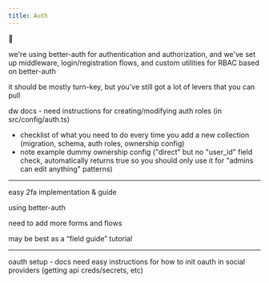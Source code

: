 ```yaml
---
title: Auth
---
```

🚜


we're using better-auth for authentication and authorization, and we've set up middleware, login/registration flows, and custom utilities for RBAC based on better-auth

it should be mostly turn-key, but you've still got a lot of levers that you can pull

dw docs - need instructions for creating/modifying auth roles (in src/config/auth.ts)

- checklist of what you need to do every time you add a new collection (migration, schema, auth roles, ownership config)
- note example dummy ownership config ("direct" but no "user_id" field check, automatically returns true so you should only use it for "admins can edit anything" patterns)


---

easy 2fa implementation & guide

using better-auth

need to add more forms and flows

may be best as a “field guide” tutorial


---



oauth setup - docs need easy instructions for how to init oauth in social providers (getting api creds/secrets, etc)